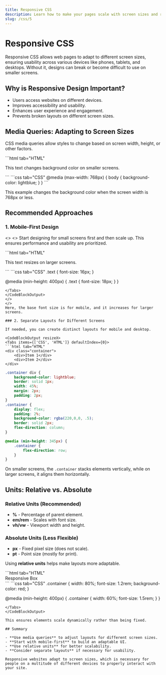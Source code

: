 ```yaml
---
title: Responsive CSS
description: Learn how to make your pages scale with screen sizes and responsive.
slug: /css/5
---
```



# Responsive CSS

Responsive CSS allows web pages to adapt to different screen sizes, ensuring usability across various devices like phones, tablets, and desktops. Without it, designs can break or become difficult to use on smaller screens.

## Why is Responsive Design Important?

- Users access websites on different devices.
- Improves accessibility and usability.
- Enhances user experience and engagement.
- Prevents broken layouts on different screen sizes.

## Media Queries: Adapting to Screen Sizes

CSS media queries allow styles to change based on screen width, height, or other factors.

<CodeBlockOutput resizeX>
<Tabs items={['CSS', 'HTML']} defaultIndex={0}>
```html tab="HTML"
<p>This text changes background color on smaller screens.</p>
```
```css tab="CSS"
@media (max-width: 768px) {
    body {
        background-color: lightblue;
    }
}
```
</Tabs>
</CodeBlockOutput>

This example changes the background color when the screen width is 768px or less.

## Recommended Approaches

### 1. Mobile-First Design
<>
<>
Start designing for small screens first and then scale up. This ensures performance and usability are prioritized.

<CodeBlockOutput resizeX>
<Tabs items={['CSS', 'HTML']} defaultIndex={0}>
```html tab="HTML"
<p class="text">This text resizes on larger screens.</p>
```
```css tab="CSS"
.text {
    font-size: 16px;
}

@media (min-height: 400px) {
    .text {
        font-size: 18px;
    }
}
```
</Tabs>
</CodeBlockOutput>
</>
</>
Here, the base font size is for mobile, and it increases for larger screens.

### 2. Separate Layouts for Different Screens

If needed, you can create distinct layouts for mobile and desktop.

<CodeBlockOutput resizeX>
<Tabs items={['CSS', 'HTML']} defaultIndex={0}>
```html tab="HTML"
<div class="container">
    <div>Item 1</div>
    <div>Item 2</div>
</div>
```
```css tab="CSS"
.container div {
    background-color: lightblue;
    border: solid 1px;
    width: 45%;
    margin: 2px;
    padding: 2px;
}
.container {
    display: flex;
    padding: 2%;
    background-color: rgba(220,0,0, .5);
    border: solid 2px;
    flex-direction: column;
}

@media (min-height: 345px) {
    .container {
        flex-direction: row;
    }
}

```
</Tabs>
</CodeBlockOutput>

On smaller screens, the `.container` stacks elements vertically, while on larger screens, it aligns them horizontally.

## Units: Relative vs. Absolute

### Relative Units (Recommended)
- **%** - Percentage of parent element.
- **em/rem** - Scales with font size.
- **vh/vw** - Viewport width and height.

### Absolute Units (Less Flexible)
- **px** - Fixed pixel size (does not scale).
- **pt** - Point size (mostly for print).

Using **relative units** helps make layouts more adaptable.

<CodeBlockOutput resizeX>
<Tabs items={['CSS', 'HTML']} defaultIndex={0}>
```html tab="HTML"
<div class="container">Responsive Box</div>
```
```css tab="CSS"
.container {
    width: 80%;
    font-size: 1.2rem;
    background-color: red;
}

@media (min-height: 400px) {
    .container {
        width: 60%;
        font-size: 1.5rem;
    }
}
```
</Tabs>
</CodeBlockOutput>

This ensures elements scale dynamically rather than being fixed.

## Summary

- **Use media queries** to adjust layouts for different screen sizes.
- **Start with mobile-first** to build an adaptable UI.
- **Use relative units** for better scalability.
- **Consider separate layouts** if necessary for usability.

Responsive websites adapt to screen sizes, which is necessary for people on a multitude of different devices to properly interact with your site.